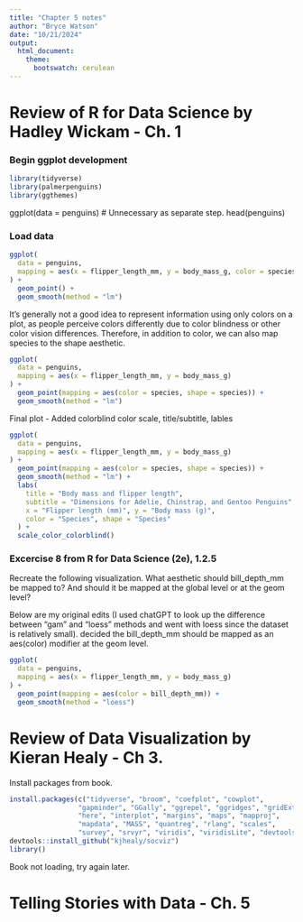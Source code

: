 ```yaml
---
title: "Chapter 5 notes"
author: "Bryce Watson"
date: "10/21/2024"
output:
  html_document:
    theme:
      bootswatch: cerulean
---
```


# Review of R for Data Science by Hadley Wickam - Ch. 1

### Begin ggplot development
```r
library(tidyverse)
library(palmerpenguins)
library(ggthemes)
```

ggplot(data = penguins) # Unnecessary as separate step.
head(penguins)

### Load data
```r
ggplot(
  data = penguins,
  mapping = aes(x = flipper_length_mm, y = body_mass_g, color = species)
) + 
  geom_point() +
  geom_smooth(method = "lm")
```

It’s generally not a good idea to represent information using only colors on a plot, as people perceive colors differently due to color blindness or other color vision differences. Therefore, in addition to color, we can also map species to the shape aesthetic.

```r
ggplot(
  data = penguins,
  mapping = aes(x = flipper_length_mm, y = body_mass_g)
) + 
  geom_point(mapping = aes(color = species, shape = species)) +
  geom_smooth(method = "lm")

```

Final plot - Added colorblind color scale, title/subtitle, lables

```r
ggplot(
  data = penguins,
  mapping = aes(x = flipper_length_mm, y = body_mass_g)
) + 
  geom_point(mapping = aes(color = species, shape = species)) +
  geom_smooth(method = "lm") +
  labs(
    title = "Body mass and flipper length",
    subtitle = "Dimensions for Adelie, Chinstrap, and Gentoo Penguins",
    x = "Flipper length (mm)", y = "Body mass (g)",
    color = "Species", shape = "Species"
  ) +
  scale_color_colorblind()

```

### Excercise 8 from R for Data Science (2e), 1.2.5
Recreate the following visualization. What aesthetic should bill_depth_mm be mapped to? And should it be mapped at the global level or at the geom level?

Below are my original edits (I used chatGPT to look up the difference between "gam" and "loess" methods and went with loess since the dataset is relatively small).
decided the bill_depth_mm should be mapped as an aes(color) modifier at the geom level. 

```r
ggplot(
  data = penguins,
  mapping = aes(x = flipper_length_mm, y = body_mass_g)
) + 
  geom_point(mapping = aes(color = bill_depth_mm)) +
  geom_smooth(method = "loess")


```

# Review of Data Visualization by Kieran Healy - Ch 3.

Install packages from book.
```r
install.packages(c("tidyverse", "broom", "coefplot", "cowplot",
                 "gapminder", "GGally", "ggrepel", "ggridges", "gridExtra",
                 "here", "interplot", "margins", "maps", "mapproj",
                 "mapdata", "MASS", "quantreg", "rlang", "scales",
                 "survey", "srvyr", "viridis", "viridisLite", "devtools"))
devtools::install_github("kjhealy/socviz")
library()
```

Book not loading, try again later. 

# Telling Stories with Data - Ch. 5